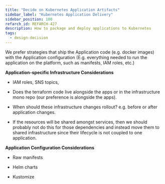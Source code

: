 ```yaml
---
title: "Decide on Kubernetes Application Artifacts"
sidebar_label: "Kubernetes Application Delivery"
sidebar_position: 100
refarch_id: REFARCH-427
description: How to package and deploy applications to Kubernetes
tags:
  - design-decision
---
```



We prefer strategies that ship the Application code (e.g. docker images) with the Application configuration (E.g. everything needed to run the application on the platform, such as manifests, IAM roles, etc.)

**Application-specific Infrastructure Considerations**

- IAM roles, SNS topics,

- Does the terraform code live alongside the apps or in the infrastructure mono repo (our preference is alongside the apps).

- When should these infrastructure changes rollout? e.g. before or after application changes.

- If the resources will be shared amongst services, then we should probably not do this for those dependencies and instead move them to shared infrastructure since their lifecycle is not coupled to one application.

**Application Configuration Considerations**

- Raw manifests

- Helm charts

- Kustomize
